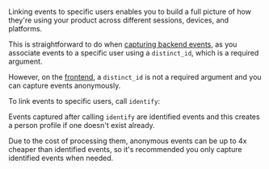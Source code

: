 Linking events to specific users enables you to build a full picture of how they're using your product across different sessions, devices, and platforms. 

This is straightforward to do when [capturing backend events](/docs/product-analytics/capture-events?tab=Node.js), as you associate events to a specific user using a `distinct_id`, which is a required argument. 

However, on the [frontend](/docs/getting-started/send-events#sending-custom-properties-on-an-event), a `distinct_id` is not a required argument and you can capture events anonymously. 

To link events to specific users, call `identify`:


<IdentifyFrontendCode />

Events captured after calling `identify` are identified events and this creates a person profile if one doesn't exist already.

Due to the cost of processing them, anonymous events can be up to 4x cheaper than identified events, so it's recommended you only capture identified events when needed.